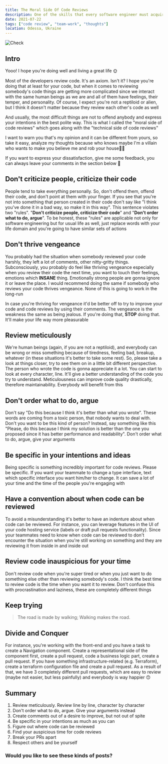 ```yaml
---
title: The Moral Side Of Code Reviews
description: One of the skills that every software engineer must acquire through his/her journey in development is how to review other people's code, this process is called Code Review. Through the ages of writing code, the code review process has evolved over time to be in an automated manner.
date: 2021-07-22
tags: ["code review", "team-work", "thoughts"]
location: Odessa, Ukraine
---
```


![Check](./check.jpeg)

## Intro

Yooo! I hope you're doing well and living a great life 🌞

Most of the developers review code. It's an axiom. Isn't it? I hope you're doing that at least for your code, but when it comes to reviewing somebody's code things are getting more complicated since we interact with the same human beings as we are and all of them have feelings, their temper, and personality. Of course, I expect you're not a reptiloid or alien, but I think it doesn't matter because they review each other's code as well

And usually, the most difficult things are not to offend anybody and express your intentions in the best polite way. This is what I called the "moral side of code reviews" which goes along with the "technical side of code reviews"

I want to warn you that's my opinion and it can be different from yours, so take it easy, analyze my thoughts because who knows maybe I'm a villain who wants to make you believe me and rob your house🧑‍🌾

If you want to express your dissatisfaction, give me some feedback, you can always leave your comments in the section below 🔽

## Don't criticize people, criticize their code

People tend to take everything personally. So, don't offend them, offend their code, and don't point at them with your finger. If you see that you're not into something that person created in their code don't say like "I think you've done it in a bad way, so make it in this way". This sentence violates two "rules". "**Don't criticize people, criticize their code**" and "**Don't order what to do, argue**". To be honest, these "rules" are applicable not only for software engineering but for usual life as well, just replace words with your life domain and you're going to have similar sets of actions

## Don't thrive vengeance

You probably had the situation when somebody reviewed your code harshly, they left a lot of comments, other nitty-gritty
things. Subconsciously, you probably do feel like thriving vengeance especially when you review their code the next time, you want to touch their feelings, emotions which **INSANE** thing. Emotionally strong people are gonna ignore it or leave the place. I would recommend doing the same if somebody who reviews your code thrives vengeance. None of this is going to work in the long-run

In case you're thriving for vengeance it'd be better off to try to improve your code and code reviews by using their comments. The vengeance is the weakness the same as being jealous. If you're doing that, **STOP** doing that. It'll make your life way more pleasurable

## Review meticulously

We're human beings (again, if you are not a reptiloid), and everybody can be wrong or miss something because of tiredness, feeling bad, breakup, whatever (in these situations it's better to take some rest). So, please take a look at things closer, try to see them on in a little bit different perspective. The person who wrote the code is gonna appreciate it a lot. You can start to look at every character, line. It'll give a better understanding of the code you try to understand. Meticulousness can improve code quality drastically, therefore maintainability. Everybody will benefit from this

## Don't order what to do, argue

Don't say "Do this because I think it's better than what you wrote". These words are coming from a toxic person, that nobody wants to deal with. Don't you want to be this kind of person? Instead, say something like this "Please, do this because I think my solution is better than the one you proposed since it has better performance and readability". Don't order what to do, argue, give your arguments

## Be specific in your intentions and ideas

Being specific is something incredibly important for code reviews. Please be specific. If you want your teammate to change a type interface, text which specific interface you want him/her to change. It can save a lot of your time and the time of the people you're engaging with

## Have a convention about when code can be reviewed

To avoid a misunderstanding it's better to have an indenture about when code can be reviewed. For instance, you can leverage features in the UI of your code hosting service (labels or draft pull requests functionality). Since your teammates need to know when code can be reviewed to don't encounter the situation when you're still working on something and they are reviewing it from inside in and inside out

## Review code inauspicious for your time

Don't review code when you're super tired or when you just want to do something else other than reviewing somebody's code. I think the best time to review code is the time when you want it to review. Don't confuse this with procrastination and laziness, these are completely different things

## Keep trying

> The road is made by walking; Walking makes the road.

## Divide and Conquer

For instance, you're working with the front-end and you have a task to create a Navigation component. Create a representational side of the component first, create a pull request, code a business logic part, create a pull request. If you have something infrastructure-related (e.g. Terraform), create a terraform configuration file and create a pull request. As a result of that, we have 3 completely different pull requests, which are easy to review (maybe not easier, but less painfully) and everybody is way happier 🙃

## Summary

1. Review meticulously. Review line by line, character by character
2. Don't order what to do, argue. Give your arguments instead
3. Create comments out of a desire to improve, but not out of spite
4. Be specific in your intentions as much as you can
5. Figure out where code can be reviewed
6. Find your auspicious time for code reviews
7. Break your PRs apart
8. Respect others and be yourself

### Would you like to see these kinds of posts?
